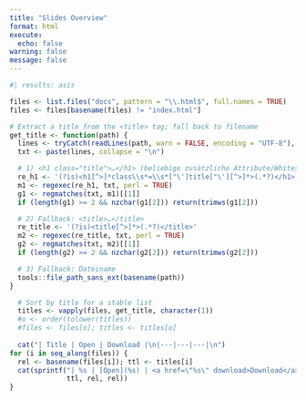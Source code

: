 ```yaml
---
title: "Slides Overview"
format: html
execute:
  echo: false
warning: false
message: false
---
```


```r
#| results: asis

files <- list.files("docs", pattern = "\\.html$", full.names = TRUE)
files <- files[basename(files) != "index.html"]

# Extract a title from the <title> tag; fall back to filename
get_title <- function(path) {
  lines <- tryCatch(readLines(path, warn = FALSE, encoding = "UTF-8"), error = function(e) "")
  txt <- paste(lines, collapse = "\n")

  # 1) <h1 class="title">…</h1> (beliebige zusätzliche Attribute/Whitespace erlaubt)
  re_h1 <- '(?is)<h1[^>]*class\\s*=\\s*["\']title["\'][^>]*>(.*?)</h1>'
  m1 <- regexec(re_h1, txt, perl = TRUE)
  g1 <- regmatches(txt, m1)[[1]]
  if (length(g1) >= 2 && nzchar(g1[2])) return(trimws(g1[2]))

  # 2) Fallback: <title>…</title>
  re_title <- '(?is)<title[^>]*>(.*?)</title>'
  m2 <- regexec(re_title, txt, perl = TRUE)
  g2 <- regmatches(txt, m2)[[1]]
  if (length(g2) >= 2 && nzchar(g2[2])) return(trimws(g2[2]))

  # 3) Fallback: Dateiname
  tools::file_path_sans_ext(basename(path))
}

  # Sort by title for a stable list
  titles <- vapply(files, get_title, character(1))
  #o <- order(tolower(titles))
  #files <- files[o]; titles <- titles[o]
  
  cat("| Title | Open | Download |\n|---|---|---|\n")
for (i in seq_along(files)) {
  rel <- basename(files[i]); ttl <- titles[i]
  cat(sprintf("| %s | [Open](%s) | <a href=\"%s\" download>Download</a> |\n",
              ttl, rel, rel))
}
```
